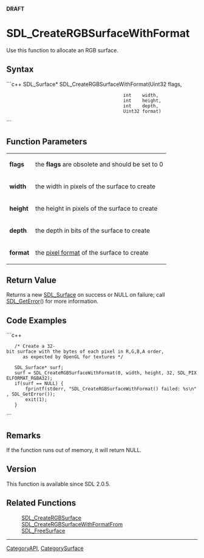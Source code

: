 <!-- pragma section-numbers off -->
<!-- pragma camelcase off -->
'''DRAFT'''

<!-- #*^*^*^*^*See http://wiki.libsdl.org/moin.cgi/SGFunctions for details on editing this page*^*^*^*^* -->


= SDL_CreateRGBSurfaceWithFormat =
Use this function to allocate an RGB surface.




== Syntax ==
```c++
SDL_Surface* SDL_CreateRGBSurfaceWithFormat(Uint32 flags,
                                            int    width,
                                            int    height,
                                            int    depth,
                                            Uint32 format)
```


== Function Parameters ==
{|
|'''flags'''
|the '''flags''' are obsolete and should be set to 0
|-
|'''width'''
|the width in pixels of the surface to create
|-
|'''height'''
|the height in pixels of the surface to create
|-
|'''depth'''
|the depth in bits of the surface to create
|-
|'''format'''
|the [[SDL_PixelFormatEnum|pixel format]] of the surface to create
|}


== Return Value ==
Returns a new [[SDL_Surface]] on success or NULL on failure; call [[SDL_GetError]]() for more information.


== Code Examples ==
```c++
    /* Create a 32-bit surface with the bytes of each pixel in R,G,B,A order,
       as expected by OpenGL for textures */

    SDL_Surface* surf;
    surf = SDL_CreateRGBSurfaceWithFormat(0, width, height, 32, SDL_PIXELFORMAT_RGBA32);
    if(surf == NULL) {
        fprintf(stderr, "SDL_CreateRGBSurfaceWithFormat() failed: %s\n", SDL_GetError());
        exit(1);
    }
```


== Remarks ==
If the function runs out of memory, it will return NULL.


== Version ==
This function is available since SDL 2.0.5.


== Related Functions ==
:[[SDL_CreateRGBSurface]]
:[[SDL_CreateRGBSurfaceWithFormatFrom]]
:[[SDL_FreeSurface]]
<!-- #Remove this section if empty -->

----
[[CategoryAPI]], [[CategorySurface]]
<!-- #See the Style Guide for instructions on editing the footer. -->
